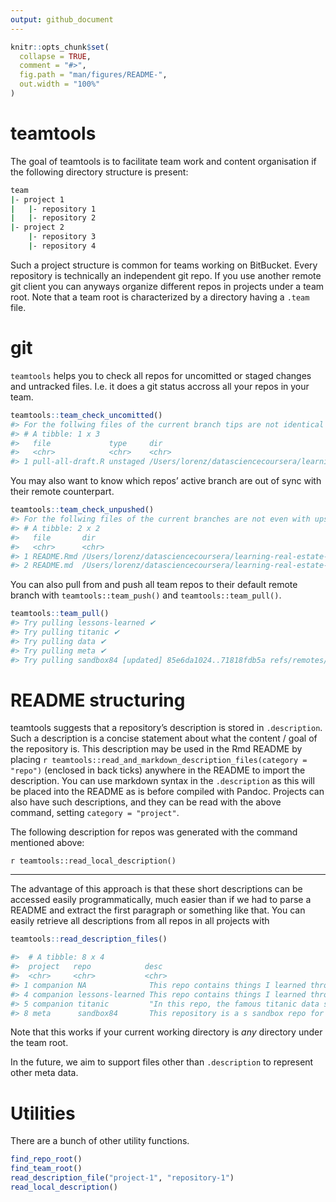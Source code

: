 ```yaml
---
output: github_document
---
```

  
<!-- README.md is generated from README.Rmd. Please edit that file -->

```r
knitr::opts_chunk$set(
  collapse = TRUE,
  comment = "#>",
  fig.path = "man/figures/README-",
  out.width = "100%"
)
```


# teamtools

The goal of teamtools is to facilitate team work and content organisation 
if the following directory structure is present:
```bash
team
|- project 1
|   |- repository 1
|   |- repository 2
|- project 2
    |- repository 3
    |- repository 4
```

Such a project structure is common for teams working on BitBucket. Every
repository is technically an independent git repo. If you use another remote
git client you can anyways organize different repos in projects under a team
root. Note that a team root is characterized by a directory having a `.team` 
file.

# git

`teamtools` helps you to check all repos for uncomitted or staged changes and 
untracked files. I.e. it does a git status accross all your repos in your 
team.
```r
teamtools::team_check_uncomitted()
#> For the follwing files of the current branch tips are not identical to their INDEX counterpart:
#> # A tibble: 1 x 3
#>   file             type     dir                                                                                   
#>   <chr>            <chr>    <chr>                                                                                 
#> 1 pull-all-draft.R unstaged /Users/lorenz/datasciencecoursera/learning-real-estate-price-structures/meta/sandbox84
```

You may also want to know which repos' active branch are out of sync with their
remote counterpart.
```r
teamtools::team_check_unpushed()
#> For the follwing files of the current branches are not even with upstreams:
#> # A tibble: 2 x 2
#>   file       dir                                                                              
#>   <chr>      <chr>                                                                            
#> 1 README.Rmd /Users/lorenz/datasciencecoursera/learning-real-estate-price-structures/meta/meta
#> 2 README.md  /Users/lorenz/datasciencecoursera/learning-real-estate-price-structures/meta/meta
```


You can also pull from and push all team repos to their default remote branch
with `teamtools::team_push()` and `teamtools::team_pull()`.
```r
teamtools::team_pull()
#> Try pulling lessons-learned ✔ 
#> Try pulling titanic ✔ 
#> Try pulling data ✔ 
#> Try pulling meta ✔ 
#> Try pulling sandbox84 [updated] 85e6da1024..71818fdb5a refs/remotes/origin/master ✔ 
```

# README structuring

teamtools suggests that a repository's description is stored in `.description`. 
Such a description is a concise statement about what the content / goal of 
the repository is.
This description may be used in the Rmd README by placing 
` r teamtools::read_and_markdown_description_files(category = "repo")` 
(enclosed in back ticks) 
anywhere in the README to import the description. You can use markdown
syntax in the `.description` as this will be placed into the README as is before
compiled with Pandoc.
Projects can also have such descriptions, and they can be read with the above
command, setting `category = "project"`.

The following description for repos was generated with the command mentioned 
above:

`r teamtools::read_local_description()`


***

The advantage of this approach is that these short descriptions can be 
accessed easily programmatically, much easier than if we had to parse 
a README and extract the first paragraph or something like that. 
You can easily retrieve all descriptions from all repos in all projects with
```r
teamtools::read_description_files()
```
```r
#>  # A tibble: 8 x 4
#>  project   repo            desc                                        class
#>  <chr>     <chr>           <chr>                                       <chr>
#> 1 companion NA              This repo contains things I learned throug… proj…
#> 4 companion lessons-learned This repo contains things I learned throug… repo 
#> 5 companion titanic         "In this repo, the famous titanic data set… repo 
#> 8 meta      sandbox84       This repository is a s sandbox repo for th… repo 
```

Note that this works if your current working directory is *any* directory
under the team root.

In the future, we aim to support files other than `.description` to represent
other meta data.

# Utilities

There are a bunch of other utility functions.
```r
find_repo_root()
find_team_root()
read_description_file("project-1", "repository-1")
read_local_description()
```

